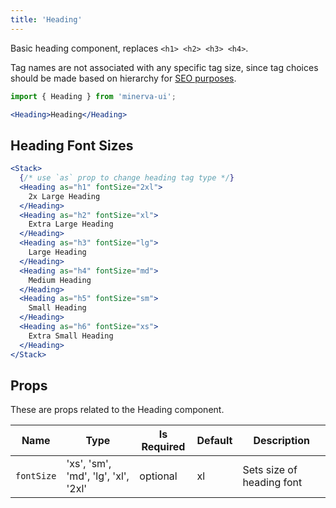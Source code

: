 ```yaml
---
title: 'Heading'
---
```



Basic heading component, replaces `<h1> <h2> <h3> <h4>`.

Tag names are not associated with any specific tag size, since tag choices should be made based on hierarchy for [SEO purposes](https://developer.mozilla.org/en-US/docs/Glossary/Semantics).

```js
import { Heading } from 'minerva-ui';
```

```jsx
<Heading>Heading</Heading>
```

## Heading Font Sizes

```jsx live
<Stack>
  {/* use `as` prop to change heading tag type */}
  <Heading as="h1" fontSize="2xl">
    2x Large Heading
  </Heading>
  <Heading as="h2" fontSize="xl">
    Extra Large Heading
  </Heading>
  <Heading as="h3" fontSize="lg">
    Large Heading
  </Heading>
  <Heading as="h4" fontSize="md">
    Medium Heading
  </Heading>
  <Heading as="h5" fontSize="sm">
    Small Heading
  </Heading>
  <Heading as="h6" fontSize="xs">
    Extra Small Heading
  </Heading>
</Stack>
```


## Props

These are props related to the Heading component.

|Name|Type|Is Required|Default|Description|
| --- | --- | --- | --- | --- |
| `fontSize` | 'xs', 'sm', 'md', 'lg', 'xl', '2xl' | optional | xl | Sets size of heading font |